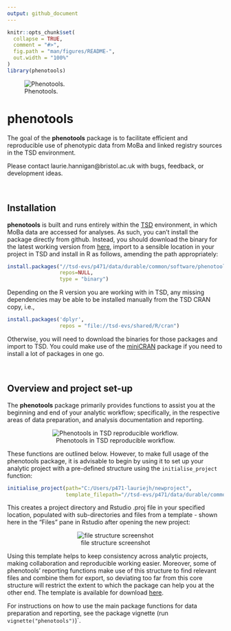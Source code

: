 ```yaml
---
output: github_document
---
```


<!-- README.md is generated from README.Rmd. Please edit that file -->

```r
knitr::opts_chunk$set(
  collapse = TRUE,
  comment = "#>",
  fig.path = "man/figures/README-",
  out.width = "100%"
)
library(phenotools)
```



![Phenotools.](inst/rstudio/templates/phenotools.png)



# phenotools



The goal of the **phenotools** package is to facilitate efficient and reproducible use of phenotypic data from MoBa and linked registry sources in the TSD environment. 

Please contact laurie.hannigan@bristol.ac.uk with bugs, feedback, or development ideas.

&nbsp;

## Installation

**phenotools** is built and runs entirely within the [TSD](https://www.uio.no/english/services/it/research/sensitive-data/) environment, in which MoBa data are accessed for analyses. As such, you can't install the package directly from github. Instead, you should download the binary for the latest working version from [here](https://osf.io/6g8bj/files/), import to a sensible location in your project in TSD and install in R as follows, amending the path appropriately:

```r
install.packages("//tsd-evs/p471/data/durable/common/software/phenotools_0.2.7.zip", 
                 repos=NULL,
                 type = "binary")
```

Depending on the R version you are working with in TSD, any missing dependencies may be able to be installed manually from the TSD CRAN copy, i.e.,

```r
install.packages('dplyr',
                 repos = "file://tsd-evs/shared/R/cran")
```

Otherwise, you will need to download the binaries for those packages and import to TSD. You could make use of the [miniCRAN](https://cran.r-project.org/web/packages/miniCRAN/index.html) package if you need to install a lot of packages in one go.

&nbsp;
&nbsp;

## Overview and project set-up


The **phenotools** package primarily provides functions to assist you at the beginning and end of your analytic workflow; specifically, in the respective areas of data preparation, and analysis documentation and reporting.


<center>
![Phenotools in TSD reproducible workflow.](inst/rstudio/templates/phenotools_workflow.jpg)
</center>

These functions are outlined below. However, to make full usage of the phenotools package, it is advisable to begin by using it to set up your analytic project with a pre-defined structure using the `initialise_project` function:

```r
initialise_project(path="C:/Users/p471-lauriejh/newproject",
                   template_filepath="//tsd-evs/p471/data/durable/common/new_project_template/.")
```

This creates a project directory and Rstudio .proj file in your specified location, populated with sub-directories and files from a template - shown here in the "Files" pane in Rstudio after opening the new project:

<center>

![file structure screenshot](inst/rstudio/templates/newproj_filestr.png)


</center>

Using this template helps to keep consistency across analytic projects, making collaboration and reproducible working easier. Moreover, some of phenotools' reporting functions make use of this structure to find relevant files and combine them for export, so deviating too far from this core structure will restrict the extent to which the package can help you at the other end. The template is available for download [here](https://osf.io/6g8bj/files/).

For instructions on how to use the main package functions for data preparation and reporting, see the package vignette (run `vignette("phenotools")`)`.

